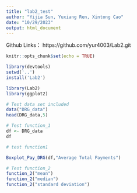 ```yaml
---
title: "lab2_test"
author: "Yijia Sun, Yuxiang Ren, Xintong Cao"
date: "10/29/2023"
output: html_document
---
```

Github Links：
https://github.com/yur4003/Lab2.git
```r
knitr::opts_chunk$set(echo = TRUE)
```


```r
library(devtools)
setwd('..') 
install('Lab2')
```
```r
library(Lab2)
library(ggplot2)
```

```r
# Test data set included
data("DRG_data")
head(DRG_data,5)
```



```r
# Test function_1
df <- DRG_data
df
```
```r
# test function1

Boxplot_Pay_DRG(df,"Average Total Payments")
```

```r
# Test function_2
function_2("mean")
function_2("median")
function_2("standard deviation")
```

